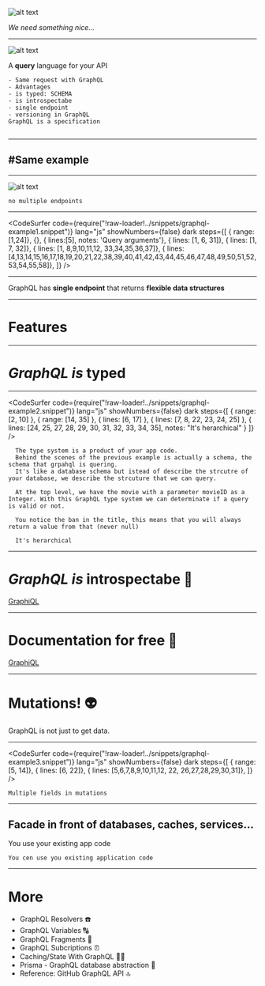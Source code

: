 

![alt text](./images/searching.svg "Searching")

_We need something nice..._

---


![alt text](./images/graphql-logo.png "GraphQL Logo")

A **query** language for your API

```notes
- Same request with GraphQL
- Advantages
- is typed: SCHEMA
- is introspectabe
- single endpoint
- versioning in GraphQL
GraphQL is a specification


```

---

## #Same example

---


![alt text](./images/mobile-graphql.svg "Mobile GraphQL")

```notes
no multiple endpoints
```

---

<CodeSurfer
  code={require("!raw-loader!../snippets/graphql-example1.snippet")}
  lang="js"
  showNumbers={false}
  dark
  steps={[
		{ range: [1,24]},
        {},
        { lines:[5], notes: 'Query arguments'},
        { lines: [1, 6, 31]},
        { lines: [1, 7, 32]},
        { lines: [1, 8,9,10,11,12, 33,34,35,36,37]},
        { lines: [4,13,14,15,16,17,18,19,20,21,22,38,39,40,41,42,43,44,45,46,47,48,49,50,51,52,53,54,55,58]},
	]}
/>

---


GraphQL has **single endpoint** that returns **flexible data structures**

---

# Features

---

# _GraphQL is_ typed


---

<CodeSurfer
  code={require("!raw-loader!../snippets/graphql-example2.snippet")}
  lang="js"
  showNumbers={false}
  dark
  steps={[
		{ 
      range: [2, 10]
    },
    {
      range: [14, 35]
    },
    {
      lines: [6, 17]
    },
    {
      lines: [7, 8, 22, 23, 24, 25]
    }, {
      lines: [24, 25, 27, 28, 29, 30, 31, 32, 33, 34, 35], notes: "It's herarchical"
    }
	]}
/>

```notes
  The type system is a product of your app code.
  Behind the scenes of the previous example is actually a schema, the schema that grpahql is quering.
  It's like a database schema but istead of describe the strcutre of your database, we describe the strcuture that we can query.

  At the top level, we have the movie with a parameter movieID as a Integer. With this GraphQL type system we can determinate if a query is valid or not.
  
  You notice the ban in the title, this means that you will always return a value from that (never null)
  
  It's herarchical
```

---

# _GraphQL is_ introspectabe 🔎

[GraphiQL](https://etmdb.com/graphql?query=%7B%0A%20%20hello%0A%7D%0A)

---

# Documentation for free 📖

[GraphiQL](https://etmdb.com/graphql?query=%7B%0A%20%20hello%0A%7D%0A)

---

# Mutations! 👽

GraphQL is not just to get data.

---

<CodeSurfer
  code={require("!raw-loader!../snippets/graphql-example3.snippet")}
  lang="js"
  showNumbers={false}
  dark
  steps={[
    { range: [5, 14]},
    { lines: [6, 22]},
    { lines: [5,6,7,8,9,10,11,12, 22, 26,27,28,29,30,31]},
  ]}
/>


```notes
Multiple fields in mutations
```

---

## Facade in front of databases, caches, services...

You use your existing app code

```notes
You cen use you existing application code
```

---

# More

<UL>
  <Appear>
    <LI>GraphQL Resolvers ☎️</LI>
    <LI>GraphQL Variables 🔠</LI>
    <LI>GraphQL Fragments 📃</LI>
    <LI>GraphQL Subcriptions ⏰</LI>
    <LI>Caching/State With GraphQL 🏋️‍♂️</LI>
    <LI>Prisma - GraphQL database abstraction 💎</LI>
    <LI>Reference: GitHub GraphQL API 🔝</LI>
  </Appear>
</UL>